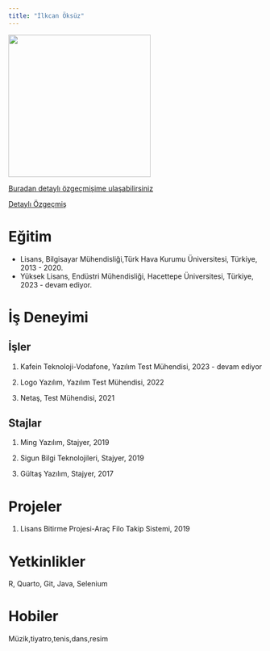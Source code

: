 ```yaml
---
title: "İlkcan Öksüz"
---
```


![](/docs/assets/images/ilkcanoksuz_vesikalık.jpg){fig-alt="İlkcan Öksüz-Fotoğraf" fig-align="left" width="282"}

[Buradan detaylı özgeçmişime ulaşabilirsiniz](https://drive.google.com/file/d/1rQ56aos2xDeCy-efsSiS6GEu3KN418rS/view?usp=sharing)

[Detaylı Özgeçmiş](docs/CV_Ilkcann_Oksuzz.pdf)

# Eğitim

-   Lisans, Bilgisayar Mühendisliği,Türk Hava Kurumu Üniversitesi, Türkiye, 2013 - 2020.
-   Yüksek Lisans, Endüstri Mühendisliği, Hacettepe Üniversitesi, Türkiye, 2023 - devam ediyor.

# İş Deneyimi

## İşler

1.  Kafein Teknoloji-Vodafone, Yazılım Test Mühendisi, 2023 - devam ediyor

2.  Logo Yazılım, Yazılım Test Mühendisi, 2022

3.  Netaş, Test Mühendisi, 2021

## Stajlar

1.  Ming Yazılım, Stajyer, 2019

2.  Sigun Bilgi Teknolojileri, Stajyer, 2019

3.  Gültaş Yazılım, Stajyer, 2017

# Projeler

1.  Lisans Bitirme Projesi-Araç Filo Takip Sistemi, 2019

# Yetkinlikler

R, Quarto, Git, Java, Selenium

# Hobiler

Müzik,tiyatro,tenis,dans,resim
